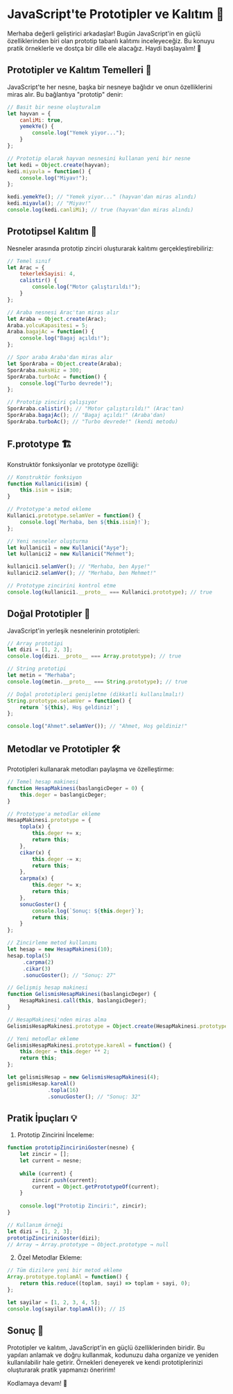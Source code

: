 # JavaScript'te Prototipler ve Kalıtım 🧬

Merhaba değerli geliştirici arkadaşlar! Bugün JavaScript'in en güçlü özelliklerinden biri olan prototip tabanlı kalıtımı inceleyeceğiz. Bu konuyu pratik örneklerle ve dostça bir dille ele alacağız. Haydi başlayalım! 👋

## Prototipler ve Kalıtım Temelleri 🌱

JavaScript'te her nesne, başka bir nesneye bağlıdır ve onun özelliklerini miras alır. Bu bağlantıya "prototip" denir:

```javascript
// Basit bir nesne oluşturalım
let hayvan = {
    canliMi: true,
    yemekYe() {
        console.log("Yemek yiyor...");
    }
};

// Prototip olarak hayvan nesnesini kullanan yeni bir nesne
let kedi = Object.create(hayvan);
kedi.miyavla = function() {
    console.log("Miyav!");
};

kedi.yemekYe(); // "Yemek yiyor..." (hayvan'dan miras alındı)
kedi.miyavla(); // "Miyav!"
console.log(kedi.canliMi); // true (hayvan'dan miras alındı)
```

## Prototipsel Kalıtım 🔄

Nesneler arasında prototip zinciri oluşturarak kalıtımı gerçekleştirebiliriz:

```javascript
// Temel sınıf
let Arac = {
    tekerlekSayisi: 4,
    calistir() {
        console.log("Motor çalıştırıldı!");
    }
};

// Araba nesnesi Arac'tan miras alır
let Araba = Object.create(Arac);
Araba.yolcuKapasitesi = 5;
Araba.bagajAc = function() {
    console.log("Bagaj açıldı!");
};

// Spor araba Araba'dan miras alır
let SporAraba = Object.create(Araba);
SporAraba.maksHiz = 300;
SporAraba.turboAc = function() {
    console.log("Turbo devrede!");
};

// Prototip zinciri çalışıyor
SporAraba.calistir(); // "Motor çalıştırıldı!" (Arac'tan)
SporAraba.bagajAc(); // "Bagaj açıldı!" (Araba'dan)
SporAraba.turboAc(); // "Turbo devrede!" (kendi metodu)
```

## F.prototype 🏗️

Konstruktör fonksiyonlar ve prototype özelliği:

```javascript
// Konstruktör fonksiyon
function Kullanici(isim) {
    this.isim = isim;
}

// Prototype'a metod ekleme
Kullanici.prototype.selamVer = function() {
    console.log(`Merhaba, ben ${this.isim}!`);
};

// Yeni nesneler oluşturma
let kullanici1 = new Kullanici("Ayşe");
let kullanici2 = new Kullanici("Mehmet");

kullanici1.selamVer(); // "Merhaba, ben Ayşe!"
kullanici2.selamVer(); // "Merhaba, ben Mehmet!"

// Prototype zincirini kontrol etme
console.log(kullanici1.__proto__ === Kullanici.prototype); // true
```

## Doğal Prototipler 🌳

JavaScript'in yerleşik nesnelerinin prototipleri:

```javascript
// Array prototipi
let dizi = [1, 2, 3];
console.log(dizi.__proto__ === Array.prototype); // true

// String prototipi
let metin = "Merhaba";
console.log(metin.__proto__ === String.prototype); // true

// Doğal prototipleri genişletme (dikkatli kullanılmalı!)
String.prototype.selamVer = function() {
    return `${this}, Hoş geldiniz!`;
};

console.log("Ahmet".selamVer()); // "Ahmet, Hoş geldiniz!"
```

## Metodlar ve Prototipler 🛠️

Prototipleri kullanarak metodları paylaşma ve özelleştirme:

```javascript
// Temel hesap makinesi
function HesapMakinesi(baslangicDeger = 0) {
    this.deger = baslangicDeger;
}

// Prototype'a metodlar ekleme
HesapMakinesi.prototype = {
    topla(x) {
        this.deger += x;
        return this;
    },
    cikar(x) {
        this.deger -= x;
        return this;
    },
    carpma(x) {
        this.deger *= x;
        return this;
    },
    sonucGoster() {
        console.log(`Sonuç: ${this.deger}`);
        return this;
    }
};

// Zincirleme metod kullanımı
let hesap = new HesapMakinesi(10);
hesap.topla(5)
     .carpma(2)
     .cikar(3)
     .sonucGoster(); // "Sonuç: 27"

// Gelişmiş hesap makinesi
function GelismisHesapMakinesi(baslangicDeger) {
    HesapMakinesi.call(this, baslangicDeger);
}

// HesapMakinesi'nden miras alma
GelismisHesapMakinesi.prototype = Object.create(HesapMakinesi.prototype);

// Yeni metodlar ekleme
GelismisHesapMakinesi.prototype.kareAl = function() {
    this.deger = this.deger ** 2;
    return this;
};

let gelismisHesap = new GelismisHesapMakinesi(4);
gelismisHesap.kareAl()
             .topla(16)
             .sonucGoster(); // "Sonuç: 32"
```

## Pratik İpuçları 💡

1. Prototip Zincirini İnceleme:

```javascript
function prototipZinciriniGoster(nesne) {
    let zincir = [];
    let current = nesne;
    
    while (current) {
        zincir.push(current);
        current = Object.getPrototypeOf(current);
    }
    
    console.log("Prototip Zinciri:", zincir);
}

// Kullanım örneği
let dizi = [1, 2, 3];
prototipZinciriniGoster(dizi);
// Array → Array.prototype → Object.prototype → null
```

2. Özel Metodlar Ekleme:

```javascript
// Tüm dizilere yeni bir metod ekleme
Array.prototype.toplamAl = function() {
    return this.reduce((toplam, sayi) => toplam + sayi, 0);
};

let sayilar = [1, 2, 3, 4, 5];
console.log(sayilar.toplamAl()); // 15
```

## Sonuç 🎉

Prototipler ve kalıtım, JavaScript'in en güçlü özelliklerinden biridir. Bu yapıları anlamak ve doğru kullanmak, kodunuzu daha organize ve yeniden kullanılabilir hale getirir. Örnekleri deneyerek ve kendi prototiplerinizi oluşturarak pratik yapmanızı öneririm!

Kodlamaya devam! 🚀